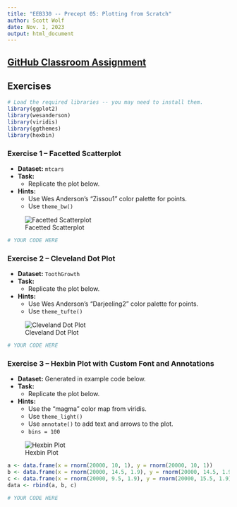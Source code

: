 ```yaml
---
title: "EEB330 -- Precept 05: Plotting from Scratch"
author: Scott Wolf
date: Nov. 1, 2023
output: html_document
---
```


## [GitHub Classroom Assignment](https://classroom.github.com/a/LLiM-7jA)


## Exercises

```r
# Load the required libraries -- you may need to install them.
library(ggplot2)
library(wesanderson)
library(viridis)
library(ggthemes)
library(hexbin)
```


###  Exercise 1 -- Facetted Scatterplot
- **Dataset:** `mtcars`
- **Task:**
    * Replicate the plot below.

- **Hints:**
    * Use Wes Anderson's "Zissou1" color palette for points.
    * Use `theme_bw()`

![Facetted Scatterplot](exercise_1_scatterplot_facetted_by_cylinders.png)

```r
# YOUR CODE HERE
```


###  Exercise 2 -- Cleveland Dot Plot
- **Dataset:** `ToothGrowth`
- **Task:**
    * Replicate the plot below.

- **Hints:**
    * Use Wes Anderson's "Darjeeling2" color palette for points.
    * Use `theme_tufte()`

![Cleveland Dot Plot](exercise_2_cleveland_dot_plot.png)

```r
# YOUR CODE HERE
```


###  Exercise 3 -- Hexbin Plot with Custom Font and Annotations

- **Dataset:** Generated in example code below.
- **Task:**
    * Replicate the plot below.

- **Hints:**
    * Use the "magma" color map from viridis.
    * Use `theme_light()`
    * Use `annotate()` to add text and arrows to the plot.
    * `bins = 100`

![Hexbin Plot](exercise_3_hexbin_plot.png)

```r
a <- data.frame(x = rnorm(20000, 10, 1), y = rnorm(20000, 10, 1))
b <- data.frame(x = rnorm(20000, 14.5, 1.9), y = rnorm(20000, 14.5, 1.9))
c <- data.frame(x = rnorm(20000, 9.5, 1.9), y = rnorm(20000, 15.5, 1.9))
data <- rbind(a, b, c)
```

```r
# YOUR CODE HERE
```